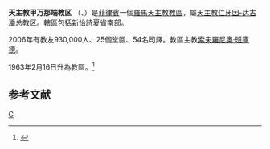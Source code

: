 {{Infobox Roman Catholic diocese
|Roman Catholic Diocese of = 天主教甲万那端教区
|Latin name of diocese = Dioecesis Cabanatuanensis
|image = 
|caption = 
|location = [[菲律賓|菲律賓]]
|territory = 新怡詩夏省南部
|population = 930,000 
|rite = 拉丁禮
|patron =
|province = 天主教仁牙因-达古潘总教区
|established = 1963年
|cathedral = 
|副主教座堂 =
|leadership = 主教
|website = 
|教宗 = 
|metropolitan =
|ordinary = 索夫羅尼奧‧班庫德
|coadjutor bishop =
|emeritus = 
}}
'''天主教甲万那端教区''' （{{lang-la| Dioecesis Cabanatuanensis}}、{{lang-tl|Diyosesis ng Cabanatuan}}）是[[菲律賓|菲律賓]]一個[[羅馬天主教|羅馬天主教]][[教區|教區]]，屬[[天主教仁牙因-达古潘总教区|天主教仁牙因-达古潘总教区]]。轄區包括[[新怡詩夏省|新怡詩夏省]]南部。

2006年有教友930,000人、25個堂區、54名司鐸。教區主教[[索夫羅尼奧‧班庫德|索夫羅尼奧‧班庫德]]。

1963年2月16日升為教區。<ref name="">{{cite journal
|journal=[[宗座公報|宗座公報]]
|publisher=梵蒂岡出版社
|date=1964年
|volume=56
|title=Exterior Ecclesiae
|page=243
|url=http://www.vatican.va/archive/aas/documents/AAS%2077%20%5B1985%5D%20-%20ocr.pdf
|access-date=2012-03-04
|archive-date=2016-03-03
|archive-url=https://web.archive.org/web/20160303172309/http://www.vatican.va/archive/aas/documents/AAS%2077%20%5B1985%5D%20-%20ocr.pdf
|dead-url=no
}}</ref> 

==参考文献==
<div class="references-small">
<references></references>
</div>

{{菲律賓天主教教區}}
[[Category:菲律賓天主教教區|C]]